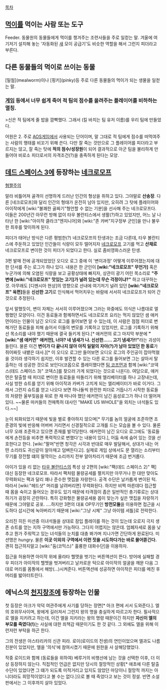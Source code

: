 [[목차]]
== [[먹이]]를 먹이는 사람 또는 도구 ==
Feeder. 동물원의 동물들에게 먹이를 챙겨주는 조련사들을 주로 일컫는 말. 겨울에 여기저기 설치해 놓는 '자동화된 [[새]] 모이 공급기'도 비슷한 역할을 해서 그런지 피더라고 부른다.

== 다른 동물들의 '''먹이로 쓰이는''' 동물 ==
[밀웜](mealworm)이나 [핑키](pinky)등 주로 다른 동물들의 먹이가 되는 생물을 일컫는 말.
=== [[게임]] 등에서 너무 쉽게 죽어 적 팀의 점수를 올려주는 플레이어를 비하하는 멸칭. ===
>신은 적 팀에게 줄 밥을 깜빡했다. 그래서 (킬 바치는 팀 유저 이름)를 우리 팀에 만들었다.

어원은 2. 주로 [[AOS]]게임에서 사용되는 단어이며, 말 그대로 적 팀에게 점수를 떠먹여주는 사람의 행태를 비꼬기 위해 쓴다. 다만 잘 죽는 것만으로 그 플레이어를 피더라고 부르지는 않고, 잘 죽는 탓에 '''적의 점수/성장원'''이 되어 결과적으로 아군 팀을 불리하게 만들어야 비로소 피더로서의 자격조건(?)을 충족하게 된다는 모양.

== [[데드 스페이스 3]]에 등장하는 [[네크로모프]] ==
[http://images2.wikia.nocookie.net/__cb20120605020444/deadspace/images/7/74/Feeder_intro.jpg 혐짤주의] 

말라 비틀어져 골격이 선명하게 드러난 인간의 형상을 취하고 있다. 그야말로 '''산송장'''. 다른 [네크로모프]와 달리 인간의 형태가 온전히 남아 있지만, 오히려 그 탓에 플레이어와 아이작에게 [wiki:"불쾌한 골짜기"형언할 수 없는 기분]을 선사해 주는 네크로모프다. 이들은 200년간 아무런 방해 없이 타우 볼란티스에서 생활(?)하고 있었지만, 어느 날 나타난 한 [wiki:"아이작 클라크"엔지니어]와 [wiki:"존 카버"지구정부 군인]을 만나 불우한 최후를 맞이하게 된다.

피더가 태어난 방식은 다른 평범한(?) 네크로모프의 탄생과는 조금 다른데, 타우 볼란티스에 주둔하고 있었던 인간들이 식량이 모두 떨어지자 [[네크로모프]] 고기를 먹고 '''산채로''' 네크로모프로 변이한 것이 피더가 되었다고 한다. 실로 좀비영화스러운 탄생.

3편 발매 전에 공개되었었던 오디오 로그 중에 이 '변이과정' 어떻게 이루어졌는지에 대한 단서를 주는 로그가 하나 있다. 내용은 한 군인이 '''[wiki:"네크로모프" 무언가]''' 혹은 누군가에 의해 오염된 식량을 보고 공황상태에 빠지자, 상관이 광기 어린 목소리로 '''"주변에 [wiki:"네크로모프" 맛있는 고기]가 널려 있는데 무슨 걱정이냐?"''' 하고 대꾸하는 것. 아무래도 [디멘시아 현상]의 영향으로 선내에 여기저기 널려 있던 '''[wiki:"네크로모프" 육편]'''들을 '''신선한 고기'''로 인식해서 먹어치우는 바람에 서서히 네크로모프가 되어 간 것으로 추정된다. 

앞서 말했듯이, 변이 자체는 서서히 이루어졌으며 그러는 와중에도 의식은 나름대로 멀쩡했던 모양이다. 이건 동료들과 함께하면서도 네크로모프 요리는 먹지 않았던 샘 애커먼이라는 인물이 남긴 오디오 로그를 들어보면 알 수 있는데, 이 사람은 점점 피더로 변해가던 동료들을 피해 숨어서 이들의 변모를 기록하고 있었지만, 로그를 기록하기 위해선 목소리를 내야 했기 때문에 결국 들키게 된다.[* 애커먼의 로그 마지막 부분에 '''"[wiki:"샘 애커먼" 애커먼], 너야? 네 냄새가 나. 신선한…… 고기 냄새가!!"'''라는 괴성이 들린다. 물론 이건  '''변이가 다 끝나지 않아 아직 일말의 자아(?)가 남아 있었던 한 동료'''가 쥐어짜듯 내뱉은 대사.][* 이 오디오 로그만 들어보면 오디오 로그의 주인공이 잡아먹혔을 것이라 생각하기 쉽지만, 이후 발견할 수 있는 다른 로그를 들어보면 그는 살아서 탈출하는 데 성공한 것으로 보인다(코옵으로 플레이했다면 [[팀 코프먼]]과 함께 [wiki:"코덱스(데드 스페이스 3)" 코덱스]를 찾으러 가게 되었다는 것으로 나온다). 여담으로, 애커먼은 탈출할 때 피더로 변이한 동료들을 따돌리기 위해 엘리베이터를 하나 고장내는데, 사실 방한 슈트를 얻기 위해 아이작과 카버가 고치게 되는 엘리베이터가 바로 이거다. 그래서 그런지 슈트를 얻고 나오다 보면 하나둘씩 완전한 피더로 거듭나기 시작한 동료들의 처량한 울부짖음을 뒤로 한 채 떠나야 했던 에커먼이 남긴 음성로그가 하나 더 떨어져 있다. ~~물론 마커들의 전매특허 대사인 "MAKE US WHOLE"을 외치는 녀석들도 있다.~~]

눈이 퇴화되었기 때문에 빛을 별로 좋아하지 않으며[* 무기를 놈의 얼굴에 조준하면 조준경의 빛에 반응해 어버버 거리면서 신경질적으로 고개를 드는 모습을 볼 수 있다. 물론 너무 오래 조준하고 있으면 존재를 발각당한다. 애커먼이 남긴 오디오 로그에도 '동료들에게 손전등을 비추면 폭력적으로 변했다'는 내용이 있다.], 어둠 속에 숨어 있는 것을 선호한다고 한다. [wiki:"팔머"반면 청각은 시각과 반대로 매우 발달해서, 상대가 내는 어떤 소리라도 귀신같이 알아채고 덤벼든다고]. 실제로 게임 상에서도 문 열리는 소리부터 무기를 장전할 떄의 딸깍이는 소리까지 전부 알아차리기 때문에 조금 번거롭다.

아이가 있을 리 없는 [[타우 볼란티스]]의 특성 상 2편의 [wiki:"팩(데드 스페이스 2)" 팩] 대신 등장한 네크로모프. 따라서 팩처럼 물량공세를 펼치지만 아무거나 한 대만 맞아도 무력화되는 팩과 달리 꽤나 준수한 맷집을 자랑한다. 공격 수단은 날카롭게 변이된 턱. 따라서 [wiki:"헤드샷" 머리를 날려버리면] 무력화된다. 하지만 비쩍 마른데다 접근할 때 몸을 숙이고 들어오는 경우도 있기 때문에 타격점이 좁은 일반적인 총기류로는 상대하기가 굉장히 곤란하다. 특히 강화형은 물량공세용 몹이 맞는가 싶은 맷집을 자랑하기 때문에 그야말로 공포. 
....하지만 3편의 대표 OP무기인 '''방전모듈'''을 이용하면 접근을 시도하다 삽시간에 녹아버리기 때문에 [wiki:"그냥 시체" 그냥 아이템 셔틀]로 전락한다.

오리진 히든 미션중 이녀석들을 상대로 잠입 플레이를 하는 것이 있는데 오로지 극지 생존 슈트를 얻는 지하 구역에서만 가능하다. 그다지 어렵지는 않은데. 엄폐자세로 몸을 낮추고 뭔가 주워먹고 있는 녀석들의 눈치를 대충 봐가며 지나가면 간단하게 완료된다. 미션명은 hungry.
물론 '''이곳 이외의 구역에서 이런 짓을 시도하다가는 바로 물어뜯긴다.''' 괜히 접근하지말고 [wiki:"둠(코믹스)" 훌륭한 대화수단]을 이용하자.

접근을 허용하면 아이작 위에 올라타 헬맷을 벗기는 버튼액션이 뜬다.
방어에 실패할 경우 피더가 아이작의 헬멧을 벗겨버리고 날카로운 턱으로 아이작의 얼굴을 깨문 다음 그대로 머리를 몸통에서 해방(...)시켜준다.
버튼액션에 성공하면 아이작은 피더를 메친 후 머리를 밟아터트린다.

== 에닉스의 [[천지창조]]에 등장하는 인물 ==
첫 등장은 아크가 악덕 여관주에게 사기를 당하는 장면[* 아크 편에 서서 도와준다.]. 엘의 호위무사이며, 왕에게 길러져서 그런지 왕의 명을 충실하게 따르고자 한다. 필사적으로 엘을 지키려고 하는데, 이건 엘을 지키라는 왕의 명령 때문이긴 하지만 '''자신이 엘의 부모를 죽였다(!)'''는 사실에 대한 죄책감 때문이기도 한 것 같다. 그 외에도 엘을 위해 이런저런 부탁을 하곤 한다.

그의 전생은 아스타리카의 신관 피라. 로이(로이드의 전생)의 연인이었으며 엘과도 나름 친분이 있었지만, 엘을 '의식'에 참여시켰기 때문에 원한을 사 살해당했었다.

작중 로이드와 함께 (동료들을 위하여) 베루거의 비행선에 남는 것을 선택한 이후, 더 이상 등장하지 않는다. 직접적인 언급은 없지만 당시의 절망적인 상황[* 애초에 다른 탈출수단이 있었다면 그 떄가 되도록 미적거리고 있지도 않았던 마당이니 절망적 까지는 아니더라도 희망적이었다고 볼 수는 없다.]으로 볼 때 죽었다고 보는 것이 정설. 반면 소설판에서는 그 이후까지 살아 있었다.
